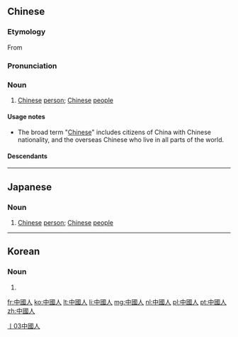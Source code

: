 ==Chinese==
{{zh-hanzi-box|[[中国人]]|[[中國]][[人]]}}

===Etymology===
From {{compound|中國|人|t1=China|t2=person|lang=zh}}

===Pronunciation===
{{zh-pron
|m=zhōnggúorén
|c=zung1 gwok3 jan4
|h=pfs=chûng-koet-ngìn
|mn=tiong-kok-lâng
|w=1tson koq nyin
|cat=n
}}

===Noun===
{{zh-noun}}

# [[Chinese]] [[person]]; [[Chinese]] [[people]]

====Usage notes====
* The broad term "[[Chinese]]" includes citizens of China with Chinese nationality, and the overseas Chinese who live in all parts of the world.

====Descendants====
{{Sinoxenic-word|中國人|s=中国人|ちゅうごくじん|중국인}}

[[Category:zh:Nationalities|丨03中國人]]

----

==Japanese==
{{ja-kanjitab|ちゅう|こく|k2=ごく|じん|yomi=on}}

===Noun===
{{ja-noun|ちゅうごくじん|shin=中国人}}

# [[Chinese]] [[person]]; [[Chinese]] [[people]]

----

==Korean==
{{ko-hanjatab}}

===Noun===
{{ko-noun|hj|rv=|hangeul=중국인}}

# {{hanja form of|중국인|[[Chinese]] people}}

[[fr:中國人]]
[[ko:中國人]]
[[lt:中國人]]
[[li:中國人]]
[[mg:中國人]]
[[nl:中國人]]
[[pl:中國人]]
[[pt:中國人]]
[[zh:中國人]]